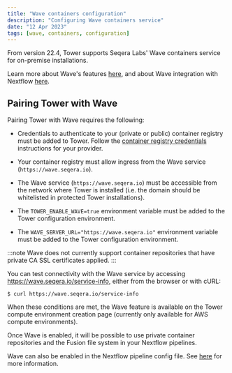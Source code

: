 ```yaml
---
title: "Wave containers configuration"
description: "Configuring Wave containers service"
date: "12 Apr 2023"
tags: [wave, containers, configuration]
---
```


From version 22.4, Tower supports Seqera Labs' Wave containers service for on-premise installations.

Learn more about Wave's features [here](https://wave.seqera.io), and about Wave integration with Nextflow [here](https://www.nextflow.io/docs/latest/wave.html).

## Pairing Tower with Wave

Pairing Tower with Wave requires the following:

- Credentials to authenticate to your (private or public) container registry must be added to Tower. Follow the [container registry credentials](https://help.tower.nf/latest/credentials/overview/) instructions for your provider.

- Your container registry must allow ingress from the Wave service (`https://wave.seqera.io`).

- The Wave service (`https://wave.seqera.io`) must be accessible from the network where Tower is installed (i.e. the domain should be whitelisted in protected Tower installations).

- The `TOWER_ENABLE_WAVE=true` environment variable must be added to the Tower configuration environment.

- The `WAVE_SERVER_URL="https://wave.seqera.io"` environment variable must be added to the Tower configuration environment.

:::note
Wave does not currently support container repositories that have private CA SSL certificates applied.
:::

You can test connectivity with the Wave service by accessing https://wave.seqera.io/service-info, either from the browser or with cURL:

```curl
$ curl https://wave.seqera.io/service-info
```

When these conditions are met, the Wave feature is available on the Tower compute environment creation page (currently only available for AWS compute environments).

Once Wave is enabled, it will be possible to use private container repositories and the Fusion file system in your Nextflow pipelines.

Wave can also be enabled in the Nextflow pipeline config file. See [here](https://www.nextflow.io/docs/latest/wave.html) for more information.
